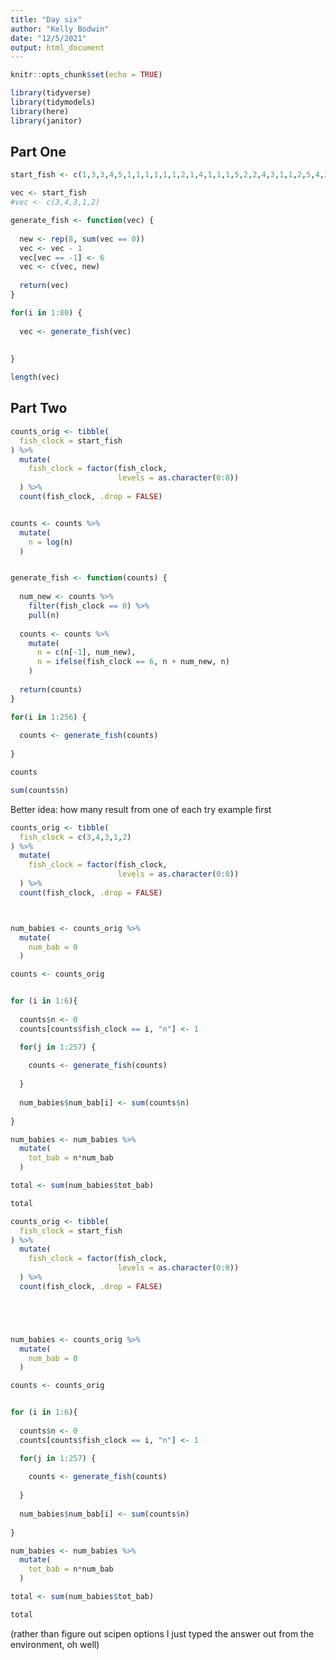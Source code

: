 ```yaml
---
title: "Day six"
author: "Kelly Bodwin"
date: "12/5/2021"
output: html_document
---
```


```r
knitr::opts_chunk$set(echo = TRUE)
```

```r
library(tidyverse)
library(tidymodels)
library(here)
library(janitor)
```

## Part One

```r
start_fish <- c(1,3,3,4,5,1,1,1,1,1,1,2,1,4,1,1,1,5,2,2,4,3,1,1,2,5,4,2,2,3,1,2,3,2,1,1,4,4,2,4,4,1,2,4,3,3,3,1,1,3,4,5,2,5,1,2,5,1,1,1,3,2,3,3,1,4,1,1,4,1,4,1,1,1,1,5,4,2,1,2,2,5,5,1,1,1,1,2,1,1,1,1,3,2,3,1,4,3,1,1,3,1,1,1,1,3,3,4,5,1,1,5,4,4,4,4,2,5,1,1,2,5,1,3,4,4,1,4,1,5,5,2,4,5,1,1,3,1,3,1,4,1,3,1,2,2,1,5,1,5,1,3,1,3,1,4,1,4,5,1,4,5,1,1,5,2,2,4,5,1,3,2,4,2,1,1,1,2,1,2,1,3,4,4,2,2,4,2,1,4,1,3,1,3,5,3,1,1,2,2,1,5,2,1,1,1,1,1,5,4,3,5,3,3,1,5,5,4,4,2,1,1,1,2,5,3,3,2,1,1,1,5,5,3,1,4,4,2,4,2,1,1,1,5,1,2,4,1,3,4,4,2,1,4,2,1,3,4,3,3,2,3,1,5,3,1,1,5,1,2,2,4,4,1,2,3,1,2,1,1,2,1,1,1,2,3,5,5,1,2,3,1,3,5,4,2,1,3,3,4)

```

```r
vec <- start_fish
#vec <- c(3,4,3,1,2)

generate_fish <- function(vec) {
  
  new <- rep(8, sum(vec == 0))
  vec <- vec - 1
  vec[vec == -1] <- 6
  vec <- c(vec, new)
  
  return(vec)
}

for(i in 1:80) {
  
  vec <- generate_fish(vec)
  
  
}

length(vec)
```
## Part Two

```r
counts_orig <- tibble(
  fish_clock = start_fish
) %>%
  mutate(
    fish_clock = factor(fish_clock,
                        levels = as.character(0:8))
  ) %>%
  count(fish_clock, .drop = FALSE)


counts <- counts %>%
  mutate(
    n = log(n)
  )


generate_fish <- function(counts) {
  
  num_new <- counts %>%
    filter(fish_clock == 0) %>%
    pull(n)
  
  counts <- counts %>%
    mutate(
      n = c(n[-1], num_new),
      n = ifelse(fish_clock == 6, n + num_new, n)
    )
  
  return(counts)
}

for(i in 1:256) {
  
  counts <- generate_fish(counts)
  
}

counts

sum(counts$n)
```


Better idea: 
how many result from one of each
try example first

```r
counts_orig <- tibble(
  fish_clock = c(3,4,3,1,2)
) %>%
  mutate(
    fish_clock = factor(fish_clock,
                        levels = as.character(0:8))
  ) %>%
  count(fish_clock, .drop = FALSE)



num_babies <- counts_orig %>%
  mutate(
    num_bab = 0
  )

counts <- counts_orig


for (i in 1:6){
  
  counts$n <- 0
  counts[counts$fish_clock == i, "n"] <- 1

  for(j in 1:257) {
    
    counts <- generate_fish(counts)
    
  }
  
  num_babies$num_bab[i] <- sum(counts$n)
  
}

num_babies <- num_babies %>%
  mutate(
    tot_bab = n*num_bab
  )

total <- sum(num_babies$tot_bab)

total
```


```r
counts_orig <- tibble(
  fish_clock = start_fish
) %>%
  mutate(
    fish_clock = factor(fish_clock,
                        levels = as.character(0:8))
  ) %>%
  count(fish_clock, .drop = FALSE)





num_babies <- counts_orig %>%
  mutate(
    num_bab = 0
  )

counts <- counts_orig


for (i in 1:6){
  
  counts$n <- 0
  counts[counts$fish_clock == i, "n"] <- 1

  for(j in 1:257) {
    
    counts <- generate_fish(counts)
    
  }
  
  num_babies$num_bab[i] <- sum(counts$n)
  
}

num_babies <- num_babies %>%
  mutate(
    tot_bab = n*num_bab
  )

total <- sum(num_babies$tot_bab)

total
```
(rather than figure out scipen options I just typed the answer out from the environment, oh well)
